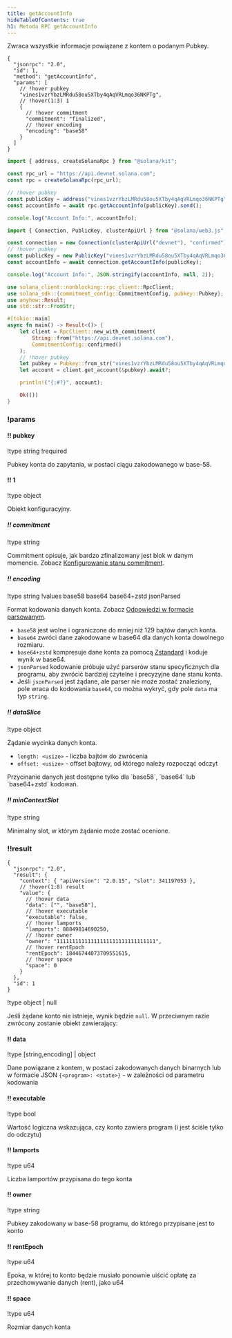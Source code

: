 ```yaml
---
title: getAccountInfo
hideTableOfContents: true
h1: Metoda RPC getAccountInfo
---
```


Zwraca wszystkie informacje powiązane z kontem o podanym Pubkey.

<APIMethod>

```jsonc !!request curl
{
  "jsonrpc": "2.0",
  "id": 1,
  "method": "getAccountInfo",
  "params": [
    // !hover pubkey
    "vines1vzrYbzLMRdu58ou5XTby4qAqVRLmqo36NKPTg",
    // !hover(1:3) 1
    {
      // !hover commitment
      "commitment": "finalized",
      // !hover encoding
      "encoding": "base58"
    }
  ]
}
```

```ts !!request title="Kit"
import { address, createSolanaRpc } from "@solana/kit";

const rpc_url = "https://api.devnet.solana.com";
const rpc = createSolanaRpc(rpc_url);

// !hover pubkey
const publicKey = address("vines1vzrYbzLMRdu58ou5XTby4qAqVRLmqo36NKPTg");
const accountInfo = await rpc.getAccountInfo(publicKey).send();

console.log("Account Info:", accountInfo);
```

```ts !!request title="web3.js"
import { Connection, PublicKey, clusterApiUrl } from "@solana/web3.js";

const connection = new Connection(clusterApiUrl("devnet"), "confirmed");
// !hover pubkey
const publicKey = new PublicKey("vines1vzrYbzLMRdu58ou5XTby4qAqVRLmqo36NKPTg");
const accountInfo = await connection.getAccountInfo(publicKey);

console.log("Account Info:", JSON.stringify(accountInfo, null, 2));
```

```rs !!request title="Rust"
use solana_client::nonblocking::rpc_client::RpcClient;
use solana_sdk::{commitment_config::CommitmentConfig, pubkey::Pubkey};
use anyhow::Result;
use std::str::FromStr;

#[tokio::main]
async fn main() -> Result<()> {
    let client = RpcClient::new_with_commitment(
        String::from("https://api.devnet.solana.com"),
        CommitmentConfig::confirmed()
    );
    // !hover pubkey
    let pubkey = Pubkey::from_str("vines1vzrYbzLMRdu58ou5XTby4qAqVRLmqo36NKPTg")?;
    let account = client.get_account(&pubkey).await?;

    println!("{:#?}", account);

    Ok(())
}
```

### !params

#### !! pubkey

!type string
!required

Pubkey konta do zapytania, w postaci ciągu zakodowanego w base-58.

#### !! 1

!type object

Obiekt konfiguracyjny.

##### !! commitment

!type string

Commitment opisuje, jak bardzo zfinalizowany jest blok w danym momencie. Zobacz
[Konfigurowanie stanu commitment](/docs/rpc#configuring-state-commitment).

##### !! encoding

!type string
!values base58 base64 base64+zstd jsonParsed

Format kodowania danych konta. Zobacz
[Odpowiedzi w formacie parsowanym](/docs/rpc#parsed-responses).

- `base58` jest wolne i ograniczone do mniej niż 129 bajtów danych konta.
- `base64` zwróci dane zakodowane w base64 dla danych konta dowolnego rozmiaru.
- `base64+zstd` kompresuje dane konta za pomocą
  [Zstandard](https://facebook.github.io/zstd/) i koduje wynik w base64.
- `jsonParsed` kodowanie próbuje użyć parserów stanu specyficznych dla programu,
  aby zwrócić bardziej czytelne i precyzyjne dane stanu konta.
- Jeśli `jsonParsed` jest żądane, ale parser nie może zostać znaleziony, pole
  wraca do kodowania `base64`, co można wykryć, gdy pole `data` ma typ `string`.

##### !! dataSlice

!type object

Żądanie wycinka danych konta.

- `length: <usize>` - liczba bajtów do zwrócenia
- `offset: <usize>` - offset bajtowy, od którego należy rozpocząć odczyt

<Callout type="info">
  Przycinanie danych jest dostępne tylko dla `base58`, `base64` lub
  `base64+zstd` kodowań.
</Callout>

##### !! minContextSlot

!type string

Minimalny slot, w którym żądanie może zostać ocenione.

### !!result

```jsonc !response
{
  "jsonrpc": "2.0",
  "result": {
    "context": { "apiVersion": "2.0.15", "slot": 341197053 },
    // !hover(1:8) result
    "value": {
      // !hover data
      "data": ["", "base58"],
      // !hover executable
      "executable": false,
      // !hover lamports
      "lamports": 88849814690250,
      // !hover owner
      "owner": "11111111111111111111111111111111",
      // !hover rentEpoch
      "rentEpoch": 18446744073709551615,
      // !hover space
      "space": 0
    }
  },
  "id": 1
}
```

!type object | null

Jeśli żądane konto nie istnieje, wynik będzie `null`. W przeciwnym razie
zwrócony zostanie obiekt zawierający:

#### !! data

!type \[string,encoding\] | object

Dane powiązane z kontem, w postaci zakodowanych danych binarnych lub w formacie
JSON `{<program>: <state>}` - w zależności od parametru kodowania

#### !! executable

!type bool

Wartość logiczna wskazująca, czy konto zawiera program (i jest ściśle tylko do
odczytu)

#### !! lamports

!type u64

Liczba lamportów przypisana do tego konta

#### !! owner

!type string

Pubkey zakodowany w base-58 programu, do którego przypisane jest to konto

#### !! rentEpoch

!type u64

Epoka, w której to konto będzie musiało ponownie uiścić opłatę za przechowywanie
danych (rent), jako u64

#### !! space

!type u64

Rozmiar danych konta

</APIMethod>
